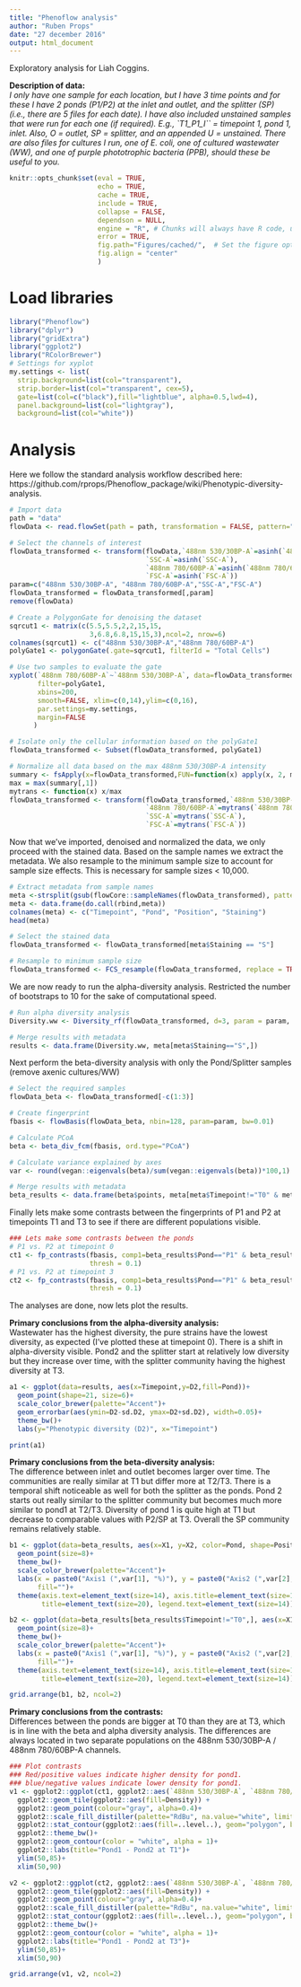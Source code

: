 ```yaml
---
title: "Phenoflow analysis"
author: "Ruben Props"
date: "27 december 2016"
output: html_document
---
```


Exploratory analysis for Liah Coggins.

**Description of data:**  
_I only have one sample for each location, but I have 3 time points and for these I have 2 ponds (P1/P2) at the inlet and outlet, and the splitter (SP) (i.e., there are 5 files for each date). I have also included unstained samples that were run for each one (if required). E.g., `T1_P1_I`` = timepoint 1, pond 1, inlet. Also, O = outlet, SP = splitter, and an appended U = unstained. There are also files for cultures I run, one of E. coli, one of cultured wastewater (WW), and one of purple phototrophic bacteria (PPB), should these be useful to you._

```r
knitr::opts_chunk$set(eval = TRUE, 
                      echo = TRUE, 
                      cache = TRUE,
                      include = TRUE,
                      collapse = FALSE,
                      dependson = NULL,
                      engine = "R", # Chunks will always have R code, unless noted
                      error = TRUE,
                      fig.path="Figures/cached/",  # Set the figure options
                      fig.align = "center"
                      )
```

# Load libraries
```r
library("Phenoflow")
library("dplyr")
library("gridExtra")
library("ggplot2")
library("RColorBrewer")
# Settings for xyplot
my.settings <- list(
  strip.background=list(col="transparent"),
  strip.border=list(col="transparent", cex=5),
  gate=list(col=c("black"),fill="lightblue", alpha=0.5,lwd=4),
  panel.background=list(col="lightgray"),
  background=list(col="white"))
```

# Analysis
Here we follow the standard analysis workflow described here: https://github.com/rprops/Phenoflow_package/wiki/Phenotypic-diversity-analysis.
```r

# Import data
path = "data"
flowData <- read.flowSet(path = path, transformation = FALSE, pattern=".fcs")

# Select the channels of interest 
flowData_transformed <- transform(flowData,`488nm 530/30BP-A`=asinh(`488nm 530/30BP-A`), 
                                  `SSC-A`=asinh(`SSC-A`), 
                                  `488nm 780/60BP-A`=asinh(`488nm 780/60BP-A`), 
                                  `FSC-A`=asinh(`FSC-A`))
param=c("488nm 530/30BP-A", "488nm 780/60BP-A","SSC-A","FSC-A")
flowData_transformed = flowData_transformed[,param]
remove(flowData)

# Create a PolygonGate for denoising the dataset
sqrcut1 <- matrix(c(5.5,5.5,2,2,15,15,
                    3,6.8,6.8,15,15,3),ncol=2, nrow=6)
colnames(sqrcut1) <- c("488nm 530/30BP-A","488nm 780/60BP-A")
polyGate1 <- polygonGate(.gate=sqrcut1, filterId = "Total Cells")

# Use two samples to evaluate the gate
xyplot(`488nm 780/60BP-A`~`488nm 530/30BP-A`, data=flowData_transformed[5:6],
       filter=polyGate1,
       xbins=200,
       smooth=FALSE, xlim=c(0,14),ylim=c(0,16),
       par.settings=my.settings,
       margin=FALSE
      )

# Isolate only the cellular information based on the polyGate1
flowData_transformed <- Subset(flowData_transformed, polyGate1)

# Normalize all data based on the max 488nm 530/30BP-A intensity
summary <- fsApply(x=flowData_transformed,FUN=function(x) apply(x, 2, max),use.exprs=TRUE)
max = max(summary[,1])
mytrans <- function(x) x/max
flowData_transformed <- transform(flowData_transformed,`488nm 530/30BP-A`=mytrans(`488nm 530/30BP-A`),
                                  `488nm 780/60BP-A`=mytrans(`488nm 780/60BP-A`), 
                                  `SSC-A`=mytrans(`SSC-A`),
                                  `FSC-A`=mytrans(`FSC-A`))
```

Now that we've imported, denoised and normalized the data, we only proceed with the stained data.
Based on the sample names we extract the metadata. We also resample to the minimum sample size to account for sample size effects. This is necessary for sample sizes < 10,000.

```r
# Extract metadata from sample names
meta <-strsplit(gsub(flowCore::sampleNames(flowData_transformed), pattern=".fcs", replacement=""), "_")
meta <- data.frame(do.call(rbind,meta))
colnames(meta) <- c("Timepoint", "Pond", "Position", "Staining")
head(meta)

# Select the stained data
flowData_transformed <- flowData_transformed[meta$Staining == "S"]

# Resample to minimum sample size
flowData_transformed <- FCS_resample(flowData_transformed, replace = TRUE)
```

We are now ready to run the alpha-diversity analysis. Restricted the number of bootstraps to 10 for the sake of computational speed.

```r
# Run alpha diversity analysis
Diversity.ww <- Diversity_rf(flowData_transformed, d=3, param = param, R = 10)

# Merge results with metadata
results <- data.frame(Diversity.ww, meta[meta$Staining=="S",])
```

Next perform the beta-diversity analysis with only the Pond/Splitter samples (remove axenic cultures/WW)
```r
# Select the required samples
flowData_beta <- flowData_transformed[-c(1:3)]

# Create fingerprint
fbasis <- flowBasis(flowData_beta, nbin=128, param=param, bw=0.01)

# Calculate PCoA
beta <- beta_div_fcm(fbasis, ord.type="PCoA")

# Calculate variance explained by axes
var <- round(vegan::eigenvals(beta)/sum(vegan::eigenvals(beta))*100,1)

# Merge results with metadata
beta_results <- data.frame(beta$points, meta[meta$Timepoint!="T0" & meta$Staining =="S",])
```

Finally lets make some contrasts between the fingerprints of P1 and P2 at timepoints T1 and T3 to see if there are different populations visible.
```r
### Lets make some contrasts between the ponds
# P1 vs. P2 at timepoint 0
ct1 <- fp_contrasts(fbasis, comp1=beta_results$Pond=="P1" & beta_results$Timepoint=="T1", comp2=beta_results$Pond=="P2" & beta_results$Timepoint=="T1", param=param[1:2],
                    thresh = 0.1)
# P1 vs. P2 at timepoint 3
ct2 <- fp_contrasts(fbasis, comp1=beta_results$Pond=="P1" & beta_results$Timepoint=="T3", comp2=beta_results$Pond=="P2" & beta_results$Timepoint=="T3", param=param[1:2],
                    thresh = 0.1)

```

The analyses are done, now lets plot the results.

**Primary conclusions from the alpha-diversity analysis:**  
Wastewater has the highest diversity, the pure strains have the lowest diversity, as expected (I've plotted these at timepoint 0). There is a shift in alpha-diversity visible. Pond2 and the splitter start at relatively low diversity but they increase over time, with the splitter community having the highest diversity at T3.

```r
a1 <- ggplot(data=results, aes(x=Timepoint,y=D2,fill=Pond))+
  geom_point(shape=21, size=6)+
  scale_color_brewer(palette="Accent")+
  geom_errorbar(aes(ymin=D2-sd.D2, ymax=D2+sd.D2), width=0.05)+
  theme_bw()+
  labs(y="Phenotypic diversity (D2)", x="Timepoint")

print(a1)
```

**Primary conclusions from the beta-diversity analysis:**  
The difference between inlet and outlet becomes larger over time. The communities are really similar at T1 but differ more at T2/T3. There is a temporal shift noticeable as well for both the splitter as the ponds. Pond 2 starts out really similar to the splitter community but becomes much more similar to pond1 at T2/T3. Diversity of pond 1 is quite high at T1 but decrease to comparable values with P2/SP at T3. Overall the SP community remains relatively stable.

```r
b1 <- ggplot(data=beta_results, aes(x=X1, y=X2, color=Pond, shape=Position))+
  geom_point(size=8)+
  theme_bw()+
  scale_color_brewer(palette="Accent")+
  labs(x = paste0("Axis1 (",var[1], "%)"), y = paste0("Axis2 (",var[2], "%)"),
       fill="")+
  theme(axis.text=element_text(size=14), axis.title=element_text(size=16,face="bold"),
        title=element_text(size=20), legend.text=element_text(size=14))

b2 <- ggplot(data=beta_results[beta_results$Timepoint!="T0",], aes(x=X1, y=X2, color=Pond, shape=Timepoint))+
  geom_point(size=8)+
  theme_bw()+
  scale_color_brewer(palette="Accent")+
  labs(x = paste0("Axis1 (",var[1], "%)"), y = paste0("Axis2 (",var[2], "%)"),
       fill="")+
  theme(axis.text=element_text(size=14), axis.title=element_text(size=16,face="bold"),
        title=element_text(size=20), legend.text=element_text(size=14))

grid.arrange(b1, b2, ncol=2)
```

**Primary conclusions from the contrasts:**  
Differences between the ponds are bigger at T0 than they are at T3, which is in line with the beta and alpha diversity analysis. The differences are always located in two separate populations on the 488nm 530/30BP-A / 488nm 780/60BP-A channels.

```r
### Plot contrasts
### Red/positive values indicate higher density for pond1.
### blue/negative values indicate lower density for pond1.
v1 <- ggplot2::ggplot(ct1, ggplot2::aes(`488nm 530/30BP-A`, `488nm 780/60BP-A`, z = Density))+
  ggplot2::geom_tile(ggplot2::aes(fill=Density)) + 
  ggplot2::geom_point(colour="gray", alpha=0.4)+
  ggplot2::scale_fill_distiller(palette="RdBu", na.value="white", limits=c(-0.6,0.4)) + 
  ggplot2::stat_contour(ggplot2::aes(fill=..level..), geom="polygon", binwidth=0.1)+
  ggplot2::theme_bw()+
  ggplot2::geom_contour(color = "white", alpha = 1)+
  ggplot2::labs(title="Pond1 - Pond2 at T1")+
  ylim(50,85)+
  xlim(50,90)

v2 <- ggplot2::ggplot(ct2, ggplot2::aes(`488nm 530/30BP-A`, `488nm 780/60BP-A`, z = Density))+
  ggplot2::geom_tile(ggplot2::aes(fill=Density)) + 
  ggplot2::geom_point(colour="gray", alpha=0.4)+
  ggplot2::scale_fill_distiller(palette="RdBu", na.value="white", limits=c(-0.6,0.4)) + 
  ggplot2::stat_contour(ggplot2::aes(fill=..level..), geom="polygon", binwidth=0.1)+
  ggplot2::theme_bw()+
  ggplot2::geom_contour(color = "white", alpha = 1)+
  ggplot2::labs(title="Pond1 - Pond2 at T3")+
  ylim(50,85)+
  xlim(50,90)

grid.arrange(v1, v2, ncol=2)
```

